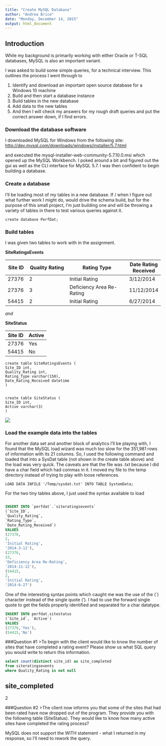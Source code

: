 ```yaml
---
title: "Create MySQL Database"
author: "Andrea Brice"
date: "Monday, December 14, 2015"
output: html_document
---
```

## Introduction
While my background is primarily working with either Oracle or T-SQL databases, MySQL is also an important variant.  

I was asked to build some simple queries, for a technical interview.  This outlines the process I went through to 

1)  Identify and download an important open source database for a Windows 10 machine
2)  Build and then start a database instance
3)  Build tables in the new database
4)  Add data to the new tables
5)  And then I will check my answers for my rough draft queries and put the correct answer down, if I find errors.

### Download the database software

I downloaded MySQL for Windows from the following site:
[http://dev.mysql.com/downloads/windows/installer/5.7.html](http://dev.mysql.com/downloads/windows/installer/5.7.html)

and executed the mysql-installer-web-community-5.7.10.0.msi which opened up the MySQL Workbench.  I poked around a bit and figured out the gui as well as the CLI interface for MySQL 5.7.  I was then confident to begin building a database.  


### Create a database
I'll be loading most of my tables in a new database.  If / when I figure out what further work I might do, would drive the schema build, but for the purpose of this small project, I'm just building one and will be throwing a variety of tables in there to test various queries against it.

```MySQL
create database PerfDat;
```

### Build tables

I was given two tables to work with in the assignment.


**SiteRatingsEvents**

Site ID   |     Quality Rating	|Rating Type	                |Date Rating Received
----------|---------------------|-------------------------------|------
27376	  |      2	        |Initial Rating	                |3/12/2014
27376	  |      3	        |Deficiency Area Re-Rating	|11/12/2014
54415     |	 2	        |Initial Rating	                |6/27/2014


*and*


**SiteStatus**

Site ID        |Active
---------------|-------
27376	       | Yes
54415	       | No


```MySQL
create table SiteRatingsEvents (
Site_ID int,
Quality_Rating int,
Rating_Type varchar(150),
Date_Rating_Received datetime
)


create table SiteStatus (
Site_ID int,
Active varchar(3)
)
```
![](figure/dbDate.png)


### Load the example data into the tables
For another data set and another block of analytics I'll be playing with, I found that the MySQL load wizard was much too slow for the 351,981 rows of information with its 21 columns.  So, I used the following command and loaded that into a SysDat table (not shown in the create table above) and the load was very quick.  The caveats are that the file was .txt because I did have a char field which had commas in it.  I moved my file to the temp directory instead of trying to play with loose references.  
```MySQL
LOAD DATA INFILE '/Temp/sysdat.txt' INTO TABLE SystemData;
```
For the two tiny tables above, I just used the syntax available to load 

```sql

INSERT INTO `perfdat`.`siteratingsevents` 
(`Site_ID`,
`Quality_Rating`,
`Rating_Type`,
`Date_Rating_Received`)
VALUES
(27376,
2,
'Initial Rating',
'2014-3-12'),
(27376,
33,
'Deficiency Area Re-Rating',
'2014-11-12'),
(54415,
2,
'Initial Rating',
'2014-6-27')
```
One of the interesting syntax points which caught me was the use of the (`) character instead of the single quote (').  I had to use the forward single quote to get the fields properly identified and separated for a char datatype.

```sql
INSERT INTO perfdat.sitestatus
(`Site_id`, `Active`) 
VALUES
(27376,'Yes'),
(54415,'No')
```

###Question #1
>To begin with the client would like to know the number of sites that have completed a rating event? Please show us what SQL query you would write to return this information.
```sql
select count(distinct site_id) as site_completed
from siteratingsevents
where Quality_Rating is not null
```
site_completed
--------------
2

###Question #2
>The client now informs you that some of the sites that had been rated have now dropped out of the program. They provide you with the following table (SiteStatus). They would like to know how many active sites have completed the rating process? 

MySQL does not support the WITH statement - what I returned in my response, so I'll need to rework the query.
